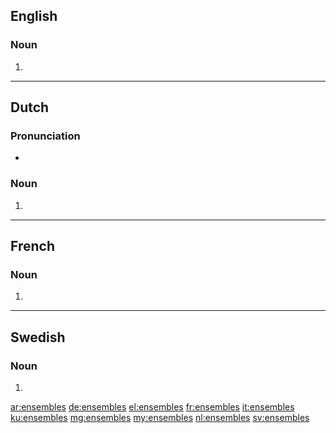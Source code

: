 ==English==

===Noun===
{{head|en|plural}}

# {{plural of|ensemble|lang=en}}

----

==Dutch==

===Pronunciation===
* {{audio|Nl-ensembles.ogg|Audio}}

===Noun===

{{head|nl}}

# {{nl-noun form of|pl|ensemble}}

----

==French==

===Noun===
{{head|fr|plural}}

# {{plural of|ensemble|lang=fr}}

----

==Swedish==

===Noun===
{{head|sv|noun form}}

# {{sv-noun-form-indef-gen|ensemble}}

[[ar:ensembles]]
[[de:ensembles]]
[[el:ensembles]]
[[fr:ensembles]]
[[it:ensembles]]
[[ku:ensembles]]
[[mg:ensembles]]
[[my:ensembles]]
[[nl:ensembles]]
[[sv:ensembles]]